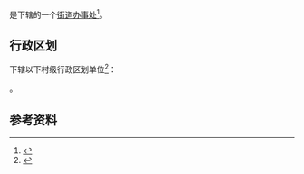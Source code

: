 {{中国乡级行政区|33/03/03/007/000}}

'''{{PAGENAMEBASE}}'''是{{PRC admin/fullname|33/03/03/007/000|3}}下辖的一个[[街道办事处|街道办事处]]<ref>{{PRC admin/ref sgc|{{PRC admin/parent|33/03/03/007/000}}}}</ref>。

== 行政区划 ==
{{PAGENAMEBASE}}下辖以下村级行政区划单位<ref>{{PRC admin/ref sgc|33/03/03/007/000}}</ref>：

{{PRC admin/children|33/03/03/007/000}}。

== 参考资料 ==
{{reflist}}

{{浙江行政区划小作品}}
{{PRC admin/navcat|33/03/03/007/000}}